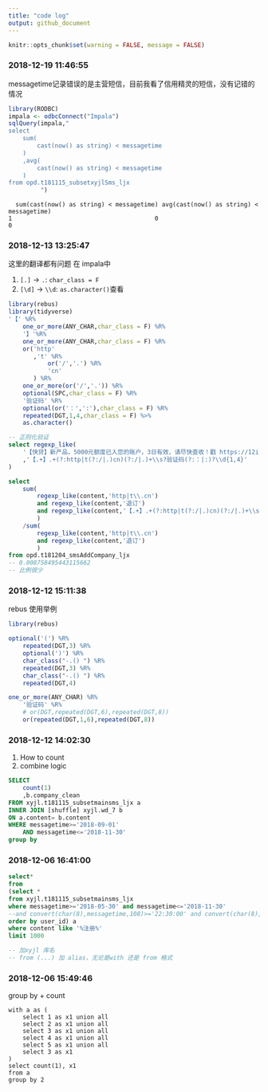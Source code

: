 ```yaml
---
title: "code log"
output: github_document
---
```


```r
knitr::opts_chunk$set(warning = FALSE, message = FALSE)
```


### 2018-12-19 11:46:55

messagetime记录错误的是主营短信，目前我看了信用精灵的短信，没有记错的情况

```r
library(RODBC)
impala <- odbcConnect("Impala")
sqlQuery(impala,"
select 
    sum(
        cast(now() as string) < messagetime
    )
    ,avg(
        cast(now() as string) < messagetime
    )
from opd.t181115_subsetxyjlSms_ljx
         ")
```

```
  sum(cast(now() as string) < messagetime) avg(cast(now() as string) < messagetime)
1                                        0                                        0
```

### 2018-12-13 13:25:47

这里的翻译都有问题
在 impala中

1. `[.]` -> `.`: `char_class = F`
1. `[\d]` -> `\\d`: `as.character()`查看

```r
library(rebus)
library(tidyverse)
'【' %R%
    one_or_more(ANY_CHAR,char_class = F) %R%
    '】'%R%
    one_or_more(ANY_CHAR,char_class = F) %R%
    or('http'
       ,'t' %R% 
           or('/','.') %R% 
           'cn'
       ) %R%
    one_or_more(or('/','.')) %R%
    optional(SPC,char_class = F) %R%
    '验证码' %R%
    optional(or('：',':'),char_class = F) %R%
    repeated(DGT,1,4,char_class = F) %>% 
    as.character()
```

```sql
-- 正则化验证
select regexp_like(
    '【快贷】新产品，5000元额度已入您的账户，3日有效，请尽快查收！戳 https://12i.cn/GdEnsq 验证码：1退订回T'
    ,'【.+】.+(?:http|t(?:/|.)cn)(?:/|.)+\\s?验证码(?:：|:)?\\d{1,4}'
)
```

```sql
select 
    sum(
        regexp_like(content,'http|t\\.cn') 
        and regexp_like(content,'退订') 
        and regexp_like(content,'【.+】.+(?:http|t(?:/|.)cn)(?:/|.)+\\s?验证码(?:：|:)?\\d{1,4}')
        )
    /sum(
        regexp_like(content,'http|t\\.cn') 
        and regexp_like(content,'退订')
        )
from opd.t181204_smsAddCompany_ljx
-- 0.008758495443115662
-- 比例很少
```

### 2018-12-12 15:11:38

rebus 使用举例

```r
library(rebus)
```

```r
optional('(') %R%
    repeated(DGT,3) %R%
    optional(')') %R%
    char_class("-.() ") %R%
    repeated(DGT,3) %R%
    char_class("-.() ") %R%
    repeated(DGT,4)
```

```r
one_or_more(ANY_CHAR) %R%
    '验证码' %R%
    # or(DGT,repeated(DGT,6),repeated(DGT,8))
    or(repeated(DGT,1,6),repeated(DGT,8))
```


### 2018-12-12 14:02:30

1. How to count 
1. combine logic

```sql
SELECT 
    count(1)
    ,b.company_clean
FROM xyjl.t181115_subsetmainsms_ljx a
INNER JOIN [shuffle] xyjl.wd_7 b
ON a.content= b.content
WHERE messagetime>='2018-09-01'
    AND messagetime<='2018-11-30'
group by
```


### 2018-12-06 16:41:00

```sql
select*
from
(select * 
from xyjl.t181115_subsetmainsms_ljx
where messagetime>='2018-05-30' and messagetime<='2018-11-30'
--and convert(char(8),messagetime,108)>='22:30:00' and convert(char(8),messagetime,108)<='23:00:00'
order by user_id) a
where content like '%注册%'
limit 1000

-- 加xyjl 库名
-- from (...) 加 alias，无论是with 还是 from 格式
```


### 2018-12-06 15:49:46

group by + count

```git
with a as (
    select 1 as x1 union all
    select 2 as x1 union all
    select 3 as x1 union all
    select 4 as x1 union all
    select 5 as x1 union all
    select 3 as x1
)
select count(1), x1
from a
group by 2
```

